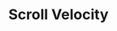 ---
title: Scroll Velocity
description: Scroll velocity animations create a dynamic and engaging effect as elements move on the screen. This technique can be used to draw attention to specific content or enhance the overall user experience.
root: text-animations
---